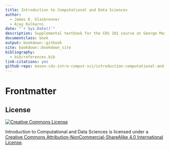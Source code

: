 ```yaml
--- 
title: Introduction to Computational and Data Sciences
author:
  - James K. Glasbrenner
  - Ajay Kulkarni
date: "`r Sys.Date()`"
description: Supplemental textbook for the CDS 101 course at George Mason University.
documentclass: book
output: bookdown::gitbook
site: bookdown::bookdown_site
bibliography:
  - bib/references.bib
link-citations: yes
github-repo: mason-cds-intro-comput-sci/introduction-computational-and-data-sciences
---
```


Frontmatter
===========

License
-------

<a rel="license" href="http://creativecommons.org/licenses/by-nc-sa/4.0/">
  <img alt="Creative Commons License" style="border-width:0" src="https://i.creativecommons.org/l/by-nc-sa/4.0/88x31.png" />
</a>

<span xmlns:dct="http://purl.org/dc/terms/" property="dct:title">Introduction to Computational and Data Sciences</span> is licensed under a <a rel="license" href="http://creativecommons.org/licenses/by-nc-sa/4.0/">Creative Commons Attribution-NonCommercial-ShareAlike 4.0 International License</a>.
